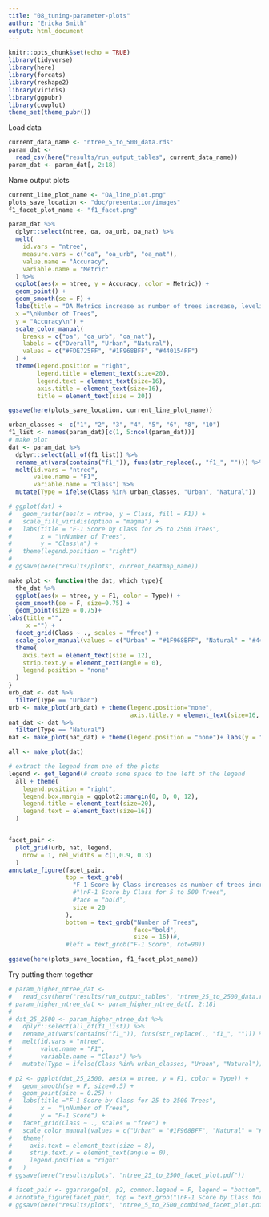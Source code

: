 ```yaml
---
title: "08_tuning-parameter-plots"
author: "Ericka Smith"
output: html_document
---
```


```r
knitr::opts_chunk$set(echo = TRUE)
library(tidyverse)
library(here)
library(forcats)
library(reshape2)
library(viridis)
library(ggpubr)
library(cowplot)
theme_set(theme_pubr())
```

Load data

```r
current_data_name <- "ntree_5_to_500_data.rds"
param_dat <-
  read_csv(here("results/run_output_tables", current_data_name))
param_dat <- param_dat[, 2:18]
```

Name output plots

```r
current_line_plot_name <- "OA_line_plot.png"
plots_save_location <- "doc/presentation/images"
f1_facet_plot_name <- "f1_facet.png"
```

```r
param_dat %>%
  dplyr::select(ntree, oa, oa_urb, oa_nat) %>%
  melt(
    id.vars = "ntree",
    measure.vars = c("oa", "oa_urb", "oa_nat"),
    value.name = "Accuracy",
    variable.name = "Metric"
  ) %>%
  ggplot(aes(x = ntree, y = Accuracy, color = Metric)) +
  geom_point() +
  geom_smooth(se = F) +
  labs(title = "OA Metrics increase as number of trees increase, leveling off \naround 125 trees. Natural classes have higher OA values.\n", #"Overall Accuracy Metrics by Numbers of Trees",
  x ="\nNumber of Trees",
  y = "Accuracy\n") +
  scale_color_manual(
    breaks = c("oa", "oa_urb", "oa_nat"),
    labels = c("Overall", "Urban", "Natural"),
    values = c("#FDE725FF", "#1F968BFF", "#440154FF")
  ) +
  theme(legend.position = "right",
        legend.title = element_text(size=20),
        legend.text = element_text(size=16),
        axis.title = element_text(size=16),
        title = element_text(size = 20))

ggsave(here(plots_save_location, current_line_plot_name))
```

```r
urban_classes <- c("1", "2", "3", "4", "5", "6", "8", "10")
f1_list <- names(param_dat)[c(1, 5:ncol(param_dat))]
# make plot
dat <- param_dat %>%
  dplyr::select(all_of(f1_list)) %>%
  rename_at(vars(contains("f1_")), funs(str_replace(., "f1_", ""))) %>%
  melt(id.vars = "ntree",
       value.name = "F1",
       variable.name = "Class") %>%
  mutate(Type = ifelse(Class %in% urban_classes, "Urban", "Natural"))
```

```r
# ggplot(dat) +
#   geom_raster(aes(x = ntree, y = Class, fill = F1)) +
#   scale_fill_viridis(option = "magma") +
#   labs(title = "F-1 Score by Class for 25 to 2500 Trees",
#        x = "\nNumber of Trees",
#        y = "Class\n") +
#   theme(legend.position = "right")
# 
# ggsave(here("results/plots", current_heatmap_name))
```


```r
make_plot <- function(the_dat, which_type){
  the_dat %>%
  ggplot(aes(x = ntree, y = F1, color = Type)) +
  geom_smooth(se = F, size=0.75) +
  geom_point(size = 0.75)+
labs(title ="",
     x ="") +
  facet_grid(Class ~ ., scales = "free") +
  scale_color_manual(values = c("Urban" = "#1F968BFF", "Natural" = "#440154FF")) +
  theme(
    axis.text = element_text(size = 12),
    strip.text.y = element_text(angle = 0),
    legend.position = "none"
  )
}
urb_dat <- dat %>%
  filter(Type == "Urban")
urb <- make_plot(urb_dat) + theme(legend.position="none",
                                  axis.title.y = element_text(size=16, face="bold")) + labs(y = "F-1 Score\n")
nat_dat <- dat %>%
  filter(Type == "Natural")
nat <- make_plot(nat_dat) + theme(legend.position = "none")+ labs(y = "")

all <- make_plot(dat)

# extract the legend from one of the plots
legend <- get_legend(# create some space to the left of the legend
  all + theme(
    legend.position = "right",
    legend.box.margin = ggplot2::margin(0, 0, 0, 12),
    legend.title = element_text(size=20),
    legend.text = element_text(size=16))
  )


facet_pair <-
  plot_grid(urb, nat, legend,
    nrow = 1, rel_widths = c(1,0.9, 0.3)
  )
annotate_figure(facet_pair,
                top = text_grob(
                  "F-1 Score by Class increases as number of trees increases, leveling off around 100 trees.\n",
                  #"\nF-1 Score by Class for 5 to 500 Trees",
                  #face = "bold",
                  size = 20
                ),
                bottom = text_grob("Number of Trees", 
                                   face="bold",
                                   size = 16))#,
                #left = text_grob("F-1 Score", rot=90))

ggsave(here(plots_save_location, f1_facet_plot_name))
```

Try putting them together

```r
# param_higher_ntree_dat <-
#   read_csv(here("results/run_output_tables", "ntree_25_to_2500_data.rds"))
# param_higher_ntree_dat <- param_higher_ntree_dat[, 2:18]
# 
# dat_25_2500 <- param_higher_ntree_dat %>%
#   dplyr::select(all_of(f1_list)) %>%
#   rename_at(vars(contains("f1_")), funs(str_replace(., "f1_", ""))) %>%
#   melt(id.vars = "ntree",
#        value.name = "F1",
#        variable.name = "Class") %>%
#   mutate(Type = ifelse(Class %in% urban_classes, "Urban", "Natural"))
```


```r
# p2 <- ggplot(dat_25_2500, aes(x = ntree, y = F1, color = Type)) +
#   geom_smooth(se = F, size=0.5) +
#   geom_point(size = 0.25) +
#   labs(title ="F-1 Score by Class for 25 to 2500 Trees",
#        x =  "\nNumber of Trees",
#        y = "F-1 Score") +
#   facet_grid(Class ~ ., scales = "free") +
#   scale_color_manual(values = c("Urban" = "#1F968BFF", "Natural" = "#440154FF")) +
#   theme(
#     axis.text = element_text(size = 8),
#     strip.text.y = element_text(angle = 0),
#     legend.position = "right"
#   )
# ggsave(here("results/plots", "ntree_25_to_2500_facet_plot.pdf"))

# facet_pair <- ggarrange(p1, p2, common.legend = F, legend = "bottom")
# annotate_figure(facet_pair, top = text_grob("\nF-1 Score by Class for Two Scales of Numbers of Trees", face="bold", size = 14))
# ggsave(here("results/plots", "ntree_5_to_2500_combined_facet_plot.pdf"))
```